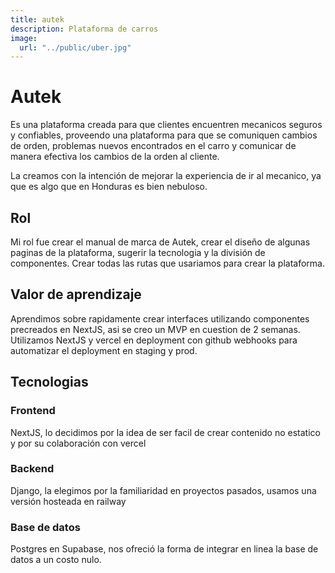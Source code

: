 ```yaml
---
title: autek
description: Plataforma de carros
image:
  url: "../public/uber.jpg"
---
```


# Autek

Es una plataforma creada para que clientes encuentren mecanicos seguros y confiables, proveendo una plataforma para que se comuniquen cambios de orden, problemas nuevos encontrados en el carro y comunicar de manera efectiva los cambios de la orden al cliente.

La creamos con la intención de mejorar la experiencia de ir al mecanico, ya que es algo que en Honduras es bien nebuloso. 

## Rol
Mi rol fue crear el manual de marca de Autek, crear el diseño de algunas paginas de la plataforma, sugerir la tecnologia y la división de componentes. Crear todas las rutas que usariamos para crear la plataforma. 

## Valor de aprendizaje
Aprendimos sobre rapidamente crear interfaces utilizando componentes precreados en NextJS, asi se creo un MVP en cuestion de 2 semanas. 
Utilizamos NextJS y vercel en deployment con github webhooks para automatizar el deployment en staging y prod.

## Tecnologias
### Frontend
NextJS, lo decidimos por la idea de ser facil de crear contenido no estatico y por su colaboración con vercel
### Backend
Django, la elegimos por la familiaridad en proyectos pasados, usamos una versión hosteada en railway
### Base de datos
Postgres en Supabase, nos ofreció la forma de integrar en linea la base de datos a un costo nulo. 

